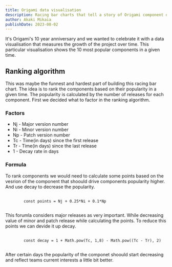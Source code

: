 ```yaml
---
title: Origami data visualisation
description: Racing bar charts that tell a story of Origami component development over time
author: Akaki Mikaia
publishDate: 2023-08-02
---
```



It's Origami's 10 year anniversary and we wanted to celebrate it with a data visualisation that measures the growth of the project over time.
This particular visualisation shows the 10 most popular components in a given time.

<RacingBarCharts />

## Ranking algorithm

This was maybe the funnest and hardest part of building this racing bar chart. The idea is to rank the components based on their popularity in a given time.
The popularity is calculated by the number of releases for each component. First we decided what to factor in the ranking algorithm.

### Factors

- Nj - Major version number
- Ni - Minor version number
- Np - Patch version number
- Tc - Time(in days) since the first release
- Tr - Time(in days) since the last release
- 1 - Decay rate in days

### Formula

To rank components we would need to calculate some points based on the vesrion of the component that shoould drive components popularity higher. And use decay to decrease the popularity.

<pre>
	<code class="o-syntax-highlight--js">
		const points = Nj + 0.25*Ni + 0.1*Np
	</code>
</pre>

<p>
	This forumla considers major releases as very important. While decreasing
	value of minor and patch release while calculating the points. To reduce this
	points we can devide it up decay.
</p>

<pre>
	<code class="o-syntax-highlight--js">
		const decay = 1 + Math.pow(Tc, 1,8) - Math.pow((Tc - Tr), 2)
	</code>
</pre>

<p>
	After certain days the popularity of the componet shoould start decreasing and
	reflect teams current interests a little bit better.
</p>
